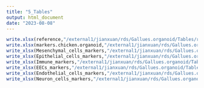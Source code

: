 ```yaml
---
title: "5_Tables"
output: html_document
date: "2023-08-08"
---
```

```r
write.xlsx(reference,"/external1/jianxuan/rds/Gallues.organoid/Tables/reference.xlsx")
write.xlsx(markers.chicken.organoid,"/external1/jianxuan/rds/Gallues.organoid/Tables/markers.chicken.organoid.xlsx")
write_xlsx(Mesenchymal_cells_markers,"/external1/jianxuan/rds/Gallues.organoid/Tables/Mesenchymal_cells_markers.xlsx")
write_xlsx(Epithelial_cells_markers,"/external1/jianxuan/rds/Gallues.organoid/Tables/Epithelial_cells_markers.xlsx")
write_xlsx(Immune_markers,"/external1/jianxuan/rds/Gallues.organoid/Tables/Immune_markers.xlsx")
write_xlsx(EECs_markers,"/external1/jianxuan/rds/Gallues.organoid/Tables/EECs_markers.xlsx")
write_xlsx(Endothelial_cells_markers,"/external1/jianxuan/rds/Gallues.organoid/Tables/Endothelial_cells_markers.xlsx")
write_xlsx(Neuron_cells_markers,"/external1/jianxuan/rds/Gallues.organoid/Tables/Neuron_cells_markers.xlsx")
```